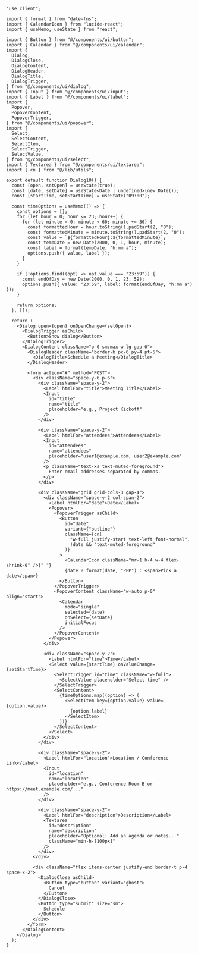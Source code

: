 ````tsx
"use client";

import { format } from "date-fns";
import { CalendarIcon } from "lucide-react";
import { useMemo, useState } from "react";

import { Button } from "@/components/ui/button";
import { Calendar } from "@/components/ui/calendar";
import {
  Dialog,
  DialogClose,
  DialogContent,
  DialogHeader,
  DialogTitle,
  DialogTrigger,
} from "@/components/ui/dialog";
import { Input } from "@/components/ui/input";
import { Label } from "@/components/ui/label";
import {
  Popover,
  PopoverContent,
  PopoverTrigger,
} from "@/components/ui/popover";
import {
  Select,
  SelectContent,
  SelectItem,
  SelectTrigger,
  SelectValue,
} from "@/components/ui/select";
import { Textarea } from "@/components/ui/textarea";
import { cn } from "@/lib/utils";

export default function Dialog10() {
  const [open, setOpen] = useState(true);
  const [date, setDate] = useState<Date | undefined>(new Date());
  const [startTime, setStartTime] = useState("09:00");

  const timeOptions = useMemo(() => {
    const options = [];
    for (let hour = 0; hour <= 23; hour++) {
      for (let minute = 0; minute < 60; minute += 30) {
        const formattedHour = hour.toString().padStart(2, "0");
        const formattedMinute = minute.toString().padStart(2, "0");
        const value = `${formattedHour}:${formattedMinute}`;
        const tempDate = new Date(2000, 0, 1, hour, minute);
        const label = format(tempDate, "h:mm a");
        options.push({ value, label });
      }
    }

    if (!options.find((opt) => opt.value === "23:59")) {
      const endOfDay = new Date(2000, 0, 1, 23, 59);
      options.push({ value: "23:59", label: format(endOfDay, "h:mm a") });
    }

    return options;
  }, []);

  return (
    <Dialog open={open} onOpenChange={setOpen}>
      <DialogTrigger asChild>
        <Button>Show dialog</Button>
      </DialogTrigger>
      <DialogContent className="p-0 sm:max-w-lg gap-0">
        <DialogHeader className="border-b px-6 py-4 pt-5">
          <DialogTitle>Schedule a Meeting</DialogTitle>
        </DialogHeader>

        <form action="#" method="POST">
          <div className="space-y-6 p-6">
            <div className="space-y-2">
              <Label htmlFor="title">Meeting Title</Label>
              <Input
                id="title"
                name="title"
                placeholder="e.g., Project Kickoff"
              />
            </div>

            <div className="space-y-2">
              <Label htmlFor="attendees">Attendees</Label>
              <Input
                id="attendees"
                name="attendees"
                placeholder="user1@example.com, user2@example.com"
              />
              <p className="text-xs text-muted-foreground">
                Enter email addresses separated by commas.
              </p>
            </div>

            <div className="grid grid-cols-3 gap-4">
              <div className="space-y-2 col-span-2">
                <Label htmlFor="date">Date</Label>
                <Popover>
                  <PopoverTrigger asChild>
                    <Button
                      id="date"
                      variant={"outline"}
                      className={cn(
                        "w-full justify-start text-left font-normal",
                        !date && "text-muted-foreground"
                      )}
                    >
                      <CalendarIcon className="mr-1 h-4 w-4 flex-shrink-0" />{" "}
                      {date ? format(date, "PPP") : <span>Pick a date</span>}
                    </Button>
                  </PopoverTrigger>
                  <PopoverContent className="w-auto p-0" align="start">
                    <Calendar
                      mode="single"
                      selected={date}
                      onSelect={setDate}
                      initialFocus
                    />
                  </PopoverContent>
                </Popover>
              </div>

              <div className="space-y-2">
                <Label htmlFor="time">Time</Label>
                <Select value={startTime} onValueChange={setStartTime}>
                  <SelectTrigger id="time" className="w-full">
                    <SelectValue placeholder="Select time" />
                  </SelectTrigger>
                  <SelectContent>
                    {timeOptions.map((option) => (
                      <SelectItem key={option.value} value={option.value}>
                        {option.label}
                      </SelectItem>
                    ))}
                  </SelectContent>
                </Select>
              </div>
            </div>

            <div className="space-y-2">
              <Label htmlFor="location">Location / Conference Link</Label>
              <Input
                id="location"
                name="location"
                placeholder="e.g., Conference Room B or https://meet.example.com/..."
              />
            </div>

            <div className="space-y-2">
              <Label htmlFor="description">Description</Label>
              <Textarea
                id="description"
                name="description"
                placeholder="Optional: Add an agenda or notes..."
                className="min-h-[100px]"
              />
            </div>
          </div>

          <div className="flex items-center justify-end border-t p-4 space-x-2">
            <DialogClose asChild>
              <Button type="button" variant="ghost">
                Cancel
              </Button>
            </DialogClose>
            <Button type="submit" size="sm">
              Schedule
            </Button>
          </div>
        </form>
      </DialogContent>
    </Dialog>
  );
}
````